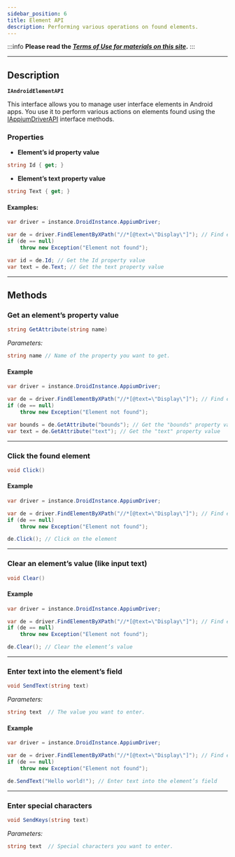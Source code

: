 ```yaml
---
sidebar_position: 6
title: Element API
description: Performing various operations on found elements.
---
```

:::info **Please read the [*Terms of Use for materials on this site*](../Disclaimer).**
:::
_______________________________________________  
## Description  
**`IAndroidElementAPI`**  

This interface allows you to manage user interface elements in Android apps. You use it to perform various actions on elements found using the [IAppiumDriverAPI](./AppiumDriver) interface methods.

### Properties  
- **Element’s id property value**
```csharp
string Id { get; }
```  

- **Element’s text property value**
```csharp
string Text { get; }
```  

#### Examples:
```csharp
var driver = instance.DroidInstance.AppiumDriver;

var de = driver.FindElementByXPath("//*[@text=\"Display\"]"); // Find element by XPath
if (de == null)
    throw new Exception("Element not found");

var id = de.Id; // Get the Id property value
var text = de.Text; // Get the text property value
```
_______________________________________________  
## Methods
### Get an element’s property value
```csharp
string GetAttribute(string name)
```   

*Parameters:*   
```csharp
string name // Name of the property you want to get.
``` 

#### Example  
```csharp
var driver = instance.DroidInstance.AppiumDriver;

var de = driver.FindElementByXPath("//*[@text=\"Display\"]"); // Find element by XPath
if (de == null)
    throw new Exception("Element not found");

var bounds = de.GetAttribute("bounds"); // Get the "bounds" property value
var text = de.GetAttribute("text"); // Get the "text" property value
```
_______________________________________________ 
### Click the found element
```csharp
void Click()
```   

#### Example  
```csharp
var driver = instance.DroidInstance.AppiumDriver;

var de = driver.FindElementByXPath("//*[@text=\"Display\"]"); // Find element by XPath
if (de == null)
    throw new Exception("Element not found");

de.Click(); // Click on the element
```
_______________________________________________ 
### Clear an element’s value (like input text)
```csharp
void Clear()
```   

#### Example  
```csharp
var driver = instance.DroidInstance.AppiumDriver;

var de = driver.FindElementByXPath("//*[@text=\"Display\"]"); // Find element by XPath
if (de == null)
    throw new Exception("Element not found");

de.Clear(); // Clear the element’s value
```
_______________________________________________ 
### Enter text into the element’s field
```csharp
void SendText(string text)
```   

*Parameters:*   
```csharp
string text  // The value you want to enter.
``` 

#### Example  
```csharp
var driver = instance.DroidInstance.AppiumDriver;

var de = driver.FindElementByXPath("//*[@text=\"Display\"]"); // Find element by XPath
if (de == null)
    throw new Exception("Element not found");

de.SendText("Hello world!"); // Enter text into the element’s field
```
_______________________________________________ 
### Enter special characters
```csharp
void SendKeys(string text)
```   

*Parameters:*   
```csharp
string text  // Special characters you want to enter.
```